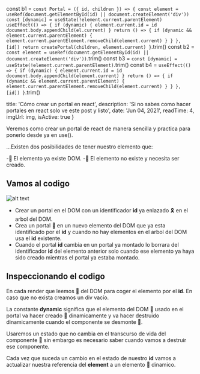 const b1 = `
const Portal = ({ id, children }) => {
  const element = useRef(document.getElementById(id) || document.createElement('div'))
  const [dynamic] = useState(!element.current.parentElement)
  useEffect(() => {
    if (dynamic) {
      element.current.id = id
      document.body.appendChild(el.current)
    }
    return () => {
      if (dynamic && element.current.parentElement) {
        element.current.parentElement.removeChild(element.current)
      }
    }
  }, [id])
  return createPortal(children, element.current)
}
`.trim()
const b2 = `
  const element = useRef(document.getElementById(id) || document.createElement('div'))
`.trim()
const b3 = `
   const [dynamic] = useState(!element.current.parentElement)
`.trim()
const b4 = `
    useEffect(() => {
      if (dynamic) {
        element.current.id = id
        document.body.appendChild(element.current)
      }
      return () => {
        if (dynamic && element.current.parentElement) {
          element.current.parentElement.removeChild(element.current)
        }
      }
    }, [id])
  }
`.trim()

  title: 'Cómo crear un portal en react',
  description: 'Si no sabes como hacer portales en react solo ve este post y listo',
  date: 'Jun 04, 2021',
  readTime: 4,
  imgUrl: img,
  isActive: true
}



  Veremos como crear un portal de react de manera sencilla y practica para ponerlo desde ya en use().

  ...Existen dos posibilidades de tener nuestro elemento que:

 -👀 El elemento ya existe DOM.
 -🎈 El elemento no existe y necesita ser creado.

  
  ## Vamos al codigo

  ![alt text](https://homepages.cae.wisc.edu/~ece533/images/arctichare.png)


<HighlightCodeBlock block={b1} />


 - Crear un portal en el DOM con un identificador **id** ya enlazado 🎗 en el arbol del DOM.
 - Crea un portal 🙌 en un nuevo elemento del DOM que ya esta identificado por el **id** y cuando no hay elementos en el arbol del DOM usa el **id** existente.
 - Cuando el portal **id** cambia en un portal ya montado lo borrara del identificador **id** del elemento anterior solo cuando ese elemento ya haya sido creado mientras el portal ya estaba montado.

  ## Inspeccionando el codigo


  
<HighlightCodeBlock block={b2}/>

  En cada render que leemos 🎨 del DOM para coger el elemento por el **id**. En caso que no exista creamos un div vacío.


<HighlightCodeBlock block={b3} />

  La constante  **dynamic**  significa que el elemento del DOM 🎇 usado en el portal va hacer creado 🛒 dinamicamente y va hacer destruido dinamicamente cuando el componente se desmonte 🎠.

  Usaremos un estado que no cambia en el transcurso de vida del componente 🔮 sin embargo es necesario saber cuando vamos a destruir ese componente.

  <HighlightCodeBlock block={b4} />

  Cada vez que suceda un cambio en el estado de nuestro **id** vamos a actualizar nuestra referencia del **element** a un elemento 🎢 dinamico.


<Comments />
